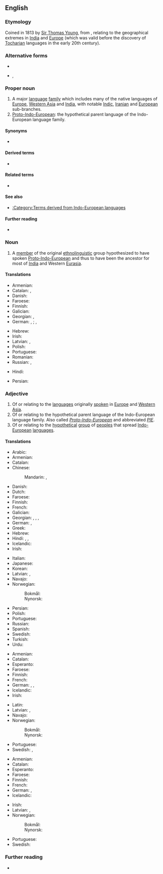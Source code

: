 {{also|Indoeuropean}}
==English==
{{wikipedia}}

===Etymology===
Coined in 1813 by [[w:Thomas Young (scientist)|Sir Thomas Young]], from {{prefix|Indo|European|lang=en}}, relating to the geographical extremes in [[India]] and [[Europe]] (which was valid before the discovery of [[Tocharian]] languages in the early 20th century).

===Alternative forms===
* {{l|en|Indoeuropean}}
* {{l|en|IE}}, {{l|en|IE.}} {{qualifier|abbreviations}}

===Proper noun===
{{en-proper noun}}

# A major [[language]] [[family]] which includes many of the native languages of [[Europe]], [[Western Asia]] and [[India]], with notable [[Indic]], [[Iranian]] and [[European]] sub-branches.
# [[Proto-Indo-European]]: the hypothetical parent language of the Indo-European language family.

====Synonyms====
* {{l|en|Indo-Germanic}} {{qualifier|now uncommon}}

====Derived terms====
* {{l|en|Proto-Indo-European}}

====Related terms====
* {{l|en|PIE}}

====See also====
* [[:Category:Terms derived from Indo-European languages]]

====Further reading====
* {{ISO 639|5code=ine}}

===Noun===
{{en-noun|head=[[Indo-]][[European]]}}

# A [[member]] of the original [[ethnolinguistic]] group hypothesized to have spoken [[Proto-Indo-European]] and thus to have been the ancestor for most of [[India]] and Western [[Eurasia]].

====Translations====
{{trans-top|member of Proto-Indo-European ethnolinguistic group}}
* Armenian: {{t|hy|հնդեվրոպացի}}
* Catalan: {{t+|ca|indoeuropeu|m}}, {{t+|ca|indoeuropea|f}}
* Danish: {{t+|da|indoeuropæisk}}
* Faroese: {{t|fo|indoevropeari|m}}
* Finnish: {{t+|fi|indoeurooppalainen}}
* Galician: {{t|gl|indoeuropeo|m}}
* Georgian: {{t|ka|ინდოევროპელი}}, {{t|ka|ინდო-ევროპელი}}
* German: {{t+|de|Indogermane|m}}, {{t|de|Indoeuropäer|m}}; {{qual|female}} {{t|de|Indogermanin|f}}, {{t|de|Indoeuropäerin|f}}
{{trans-mid}}
* Hebrew: {{t|he|הודו־אירופי|alt=הודו-אירופי}}
* Irish: {{t|ga|Ind-Eorpach}}
* Latvian: {{t|lv|indoeiropietis|m}}, {{t|lv|indoeiropiete|f}}
* Polish: {{t+|pl|Indoeuropejczyk|m-pr}}
* Portuguese: {{t+|pt|indo-europeu|m}}
* Romanian: {{t+|ro|indo-european}}
* Russian: {{t+|ru|индоевропе́ец|m}}, {{t|ru|индоевропе́йка|f}}
{{trans-bottom}}

{{checktrans-top}}
* Hindi: {{t-check|hi|tr=bhaaropeeya}}
{{trans-mid}}
* Persian: {{t-check|fa|هندو‌اروپایی|tr=hendo-orupayi}}
{{trans-bottom}}

===Adjective===
{{en-adj}}

# Of or relating to the [[language]]s originally [[spoken]] in [[Europe]] and [[Western Asia]].
# Of or relating to the hypothetical parent language of the Indo-European language family. Also called ''[[Proto-Indo-European]]'' and abbreviated ''[[PIE]]''.
# Of or relating to the [[hypothetical]] [[group]] of [[peoples]] that spread [[Indo-European]] [[language]]s.

====Translations====
{{trans-top|of or relating to languages originally spoken in Europe and Western Asia}}
* Arabic: {{t|ar|هِنْدِيّ-أُورُوبِيّ|tr=hindiyy-ʾurūbiyy}}
* Armenian: {{t+|hy|հնդեվրոպական}}
* Catalan: {{t+|ca|indoeuropeu}}
* Chinese:
*: Mandarin: {{t+|cmn|印歐|sc=Hani}}, {{t+|cmn|印欧|tr=Yìn-Ōu|sc=Hani}}
* Danish: {{t+|da|indoeuropæisk}}
* Dutch: {{t+|nl|Indo-Europees}}
* Faroese: {{t|fo|indoevropeiskur}}
* Finnish: {{t+|fi|indoeurooppalainen}}
* French: {{t+|fr|indoeuropéen|m}}
* Galician: {{t|gl|indoeuropeo|m}}
* Georgian: {{t|ka|ინდოევროპული}}, {{t|ka|ინდო-ევროპული}}, {{t|ka|ინდოგერმანული}}, {{t|ka|ინდო-გერმანული}}
* German: {{t+|de|indogermanisch}}, {{t+|de|indoeuropäisch}}
* Greek: {{t+|el|ινδοευρωπαϊκός}}
* Hebrew: {{t|he|הודו־אירופי}}
* Hindi: {{t|hi|भारत-युरोपीय|tr=bhārat-yurōpīy}}, {{t|hi|भारोपीय|tr=bhārōpīy}}, {{t|hi|हिंद युरोपीय|tr=hind yurōpīy}}
* Icelandic: {{t|is|indóevrópskur}}
* Irish: {{t|ga|ind-eorpach}}
{{trans-mid}}
* Italian: {{t+|it|indoeuropeo|m}}
* Japanese: {{t|ja|インドヨーロッパ|tr=Indoyōroppa}}
* Korean: {{t|ko|인도유럽의|tr=Indoyureop-ui}}
* Latvian: {{t|lv|indoeiropiešu}}, {{t|lv|indoeiropeisks}}
* Navajo: {{t|nv|Naakáí dootłʼizhí dóó Bééshbichʼahii dabizaad ndahalinígíí}}
* Norwegian:
*: Bokmål: {{t|nb|indoeuropeisk}}
*: Nynorsk: {{t|nn|indoeuropeisk}}
* Persian: {{t|fa|هندواروپایی|sc=fa-Arab}}
* Polish: {{t+|pl|indoeuropejski}}
* Portuguese: {{t+|pt|indo-europeu}}
* Russian: {{t+|ru|индоевропе́йский}}
* Spanish: {{t+|es|indoeuropeo|m}}
* Swedish: {{t+|sv|indoeuropeisk}}
* Turkish: {{t|tr|Hint-Avrupa}}
* Urdu: {{t|ur|بھاروپیہ}}
{{trans-bottom}}

{{trans-top-also|of or relating to hypothetical parent language of Indo-European language family|Proto-Indo-European}}
* Armenian: {{t+|hy|հնդեվրոպական}}
* Catalan: {{t+|ca|indoeuropeu}}
* Esperanto: {{t|eo|hindeŭropa}}
* Faroese: {{t|fo|indoevropeiskur}}
* Finnish: {{t+|fi|indoeurooppalainen}}
* French: {{t+|fr|indoeuropéen|m}}
* German: {{t+|de|indogermanisch}}, {{t|de|urindogermanisch}}, {{t+|de|indoeuropäisch}}
* Icelandic: {{t|is|indóevrópskur}}
* Irish: {{t|ga|ind-eorpach}}
{{trans-mid}}
* Latin: {{t|la|indogermanicus}}
* Latvian: {{t|lv|indoeiropiešu}}, {{t|lv|indoeiropeisks}}
* Navajo: {{t|nv|Indo-Eudopaa bizaad}}
* Norwegian:
*: Bokmål: {{t+|nb|urindoeuropeisk}}
*: Nynorsk: {{t|nn|urindoeuropeisk}}
* Portuguese: {{t+|pt|indo-europeu}}
* Swedish: {{t+|sv|indoeuropeisk}}, {{t|sv|urindoeuropeisk}}
{{trans-bottom}}

{{trans-top|of or relating to hypothetical group of peoples having spread Indo-European languages}}
* Armenian: {{t+|hy|հնդեվրոպական}}
* Catalan: {{t+|ca|indoeuropeu}}
* Esperanto: {{t|eo|hindeŭropa}}
* Faroese: {{t|fo|indoevropeiskur}}
* Finnish: {{t+|fi|indoeurooppalainen}}
* French: {{t+|fr|indoeuropéen}}
* German: {{t+|de|indogermanisch}}, {{t+|de|indoeuropäisch}}
* Icelandic: {{t|is|indóevrópskur}}
{{trans-mid}}
* Irish: {{t|ga|ind-eorpach}}
* Latvian: {{t|lv|indoeiropiešu}}, {{t|lv|indoeiropeisks}}
* Norwegian:
*: Bokmål: {{t|nb|indoeuropeisk}}
*: Nynorsk: {{t|nn|indoeuropeisk}}
* Portuguese: {{t+|pt|indo-europeu}}
* Swedish: {{t+|sv|indoeuropeisk}}
{{trans-bottom}}

===Further reading===
* {{pedialite|Indo-European languages}}

{{topics|en|Language families|Indo-European studies}}